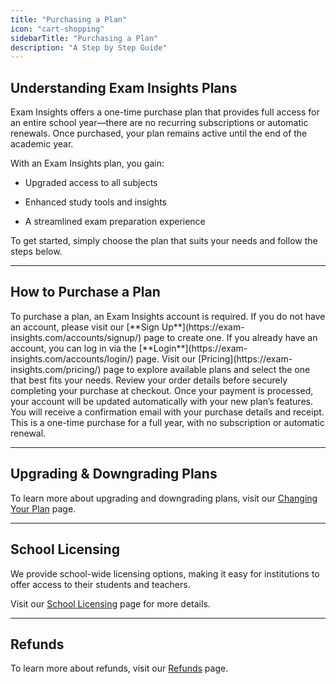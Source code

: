 ```yaml
---
title: "Purchasing a Plan"
icon: "cart-shopping"
sidebarTitle: "Purchasing a Plan"
description: "A Step by Step Guide"
---
```


## Understanding Exam Insights Plans

Exam Insights offers a one-time purchase plan that provides full access for an entire school year—there are no recurring subscriptions or automatic renewals. Once purchased, your plan remains active until the end of the academic year.

With an Exam Insights plan, you gain:

* Upgraded access to all subjects

* Enhanced study tools and insights

* A streamlined exam preparation experience

To get started, simply choose the plan that suits your needs and follow the steps below.

***

## How to Purchase a Plan

<Steps>
  <Step title="Create an Account">
    To purchase a plan, an Exam Insights account is required. If you do not have an account, please visit our [**Sign Up**](https://exam-insights.com/accounts/signup/) page to create one. If you already have an account, you can log in via the [**Login**](https://exam-insights.com/accounts/login/) page.
  </Step>

  <Step title="Visit the Pricing Page and Choose a Plan">
    Visit our [Pricing](https://exam-insights.com/pricing/) page to explore available plans and select the one that best fits your needs.
  </Step>

  <Step title="Enter Payment Details & Confirm Your Purchase">
    Review your order details before securely completing your purchase at checkout.
  </Step>

  <Step title="Automatic Account Update">
    Once your payment is processed, your account will be updated automatically with your new plan’s features.
  </Step>

  <Step title="Receive an Email Confirmation">
    You will receive a confirmation email with your purchase details and receipt.
  </Step>
</Steps>

<Note>
  This is a one-time purchase for a full year, with no subscription or automatic renewal.
</Note>

***

## Upgrading & Downgrading Plans

To learn more about upgrading and downgrading plans, visit our [Changing Your Plan](https://help.exam-insights.com/troubleshooting/plan_change) page.

***

## School Licensing

We provide school-wide licensing options, making it easy for institutions to offer access to their students and teachers.

Visit our [School Licensing](/pricing/school_pricing_guide) page for more details.

***

## Refunds

To learn more about refunds, visit our [Refunds](https://help.exam-insights.com/troubleshooting/refunds) page.
